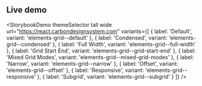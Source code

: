 ## Live demo

<StorybookDemo
  themeSelector
  tall
  wide
  url="https://react.carbondesignsystem.com"
  variants={[
    {
      label: 'Default',
      variant: 'elements-grid--default'
    },
    {
      label: 'Condensed',
      variant: 'elements-grid--condensed'
    },
    {
      label: 'Full Width',
      variant: 'elements-grid--full-width'
    },
    {
      label: 'Grid Start End',
      variant: 'elements-grid--grid-start-end'
    },
    {
      label: 'Mixed Grid Modes',
      variant: 'elements-grid--mixed-grid-modes'
    },
    {
      label: 'Narrow',
      variant: 'elements-grid--narrow'
    },
    {
      label: 'Offset',
      variant: 'elements-grid--offset'
    },
    {
      label: 'Responsive',
      variant: 'elements-grid--responsive'
    },
    {
      label: 'Subgrid',
      variant: 'elements-grid--subgrid'
    }
  ]}
/>
